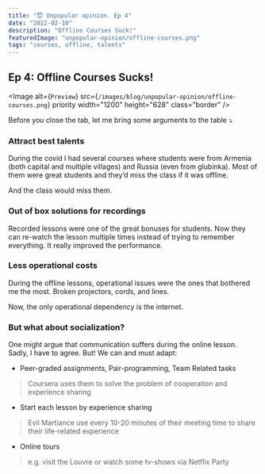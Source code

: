 ```yaml
---
title: "😈 Unpopular opinion. Ep 4"
date: "2022-02-10"
description: "Offline Courses Suck!"
featuredImage: "unpopular-opinion/offline-courses.png"
tags: "courses, offline, talents"
---
```


## Ep 4: Offline Courses Sucks!

<Image
  alt={`Preview`}
  src={`/images/blog/unpopular-opinion/offline-courses.png`}
  priority
  width="1200"
  height="628"
  class="border"
/>

Before you close the tab, let me bring some arguments to the table ⤵️

### Attract best talents

During the covid I had several courses where students were from Armenia (both capital and multiple villages) and Russia (even from glubinka). Most of them were great students and they’d miss the class if it was offline.

And the class would miss them.

### Out of box solutions for recordings

Recorded lessons were one of the great bonuses for students. Now they can re-watch the lesson multiple times instead of trying to remember everything. It really improved the performance.

### Less operational costs

During the offline lessons, operational issues were the ones that bothered me the most. Broken projectors, cords, and lines.

Now, the only operational dependency is the internet.

### But what about socialization?

One might argue that communication suffers during the online lesson. Sadly, I have to agree. But! We can and must adapt:

- Peer-graded assignments, Pair-programming, Team Related tasks

> Coursera uses them to solve the problem of cooperation and experience sharing

- Start each lesson by experience sharing

> Evil Martiance use every 10-20 minutes of their meeting time to share their life-related experience

- Online tours

> e.g. visit the Louvre or watch some tv-shows via Netflix Party
